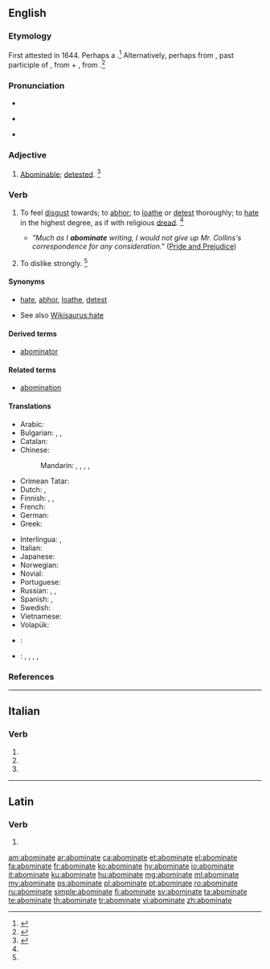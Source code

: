 ==English==

===Etymology===
First attested in 1644. Perhaps a {{back-form|abomination|nocap=1|lang=en}}.<ref>{{R:CDOE|page=4}}</ref> Alternatively, perhaps from {{etyl|LL.|en}} {{m|la|abōminātus}}, past participle of {{m|la|abōminarī||to deprecate as an ill omen}}, from {{term|ab|lang=la}} + {{term|ominari||to forebode, presage|lang=la}}, from {{term|omin-||omen|lang=la}}.<ref>{{R:MW3 1976|page=5}}</ref>

===Pronunciation===
* {{audio|en-us-abominate.ogg|Audio (US)|lang=en}}
* {{a|US}} {{IPA|/əˈbɒm.əˌnəɪt/|/əˈbɒm.ɪˌnəɪt/|lang=en}}
* {{sense|adjective}} {{a|US}} {{IPA|/ə.ˈbɒm.ə.ˌnəɪt/|/ə.ˈbɒm.ɪ.ˌnəɪt|/ə.ˈbɒm.ə.nət/|lang=en}}

===Adjective===
{{en-adj}}

# {{context|rare|lang=en}} [[abominable|Abominable]]; [[detest]]ed. {{defdate|First attested in the late 16<sup>th</sup> century.}}<ref name=SOED>{{R:SOED5|page=6}}</ref>

===Verb===
{{en-verb|abominat|ing}}

# {{context|transitive|lang=en}} To feel [[disgust]] towards; to [[abhor]]; to [[loathe]] or [[detest]] thoroughly; to [[hate]] in the highest degree, as if with religious [[dread]]. {{defdate|First attested in the mid 17<sup>th</sup> century.}}<ref name=SOED/>
#* ''"Much as I '''abominate''' writing, I would not give up Mr. Collins's correspondence for any consideration."'' ([http://en.wikiquote.org/wiki/Pride_and_Prejudice Pride and Prejudice])
# {{context|transitive|colloquial|lang=en}} To dislike strongly. {{defdate|First attested in the late 19<sup>th</sup> century.}}<ref name=SOED/>

====Synonyms====
* {{sense|to abhor}} [[hate]], [[abhor]], [[loathe]], [[detest]]
* See also [[Wikisaurus:hate]]

====Derived terms====
* [[abominator]]

====Related terms====
* [[abomination]]

====Translations====
{{trans-top|to feel disgust towards, to hate in the highest degree}}
* Arabic: {{t|ar|يمقت|tr=yamqut|sc=Arab}}
* Bulgarian: {{t|bg|отвращавам се|sc=Cyrl}}, {{t|bg|гнуся се от|sc=Cyrl}}, {{t+|bg|ненавиждам|sc=Cyrl}}
* Catalan: {{t+|ca|abominar}}
* Chinese:
*: Mandarin: {{t+|cmn|憎恨|tr=zēnghèn|sc=Hani}}, {{t+|cmn|厭惡|sc=Hani}}, {{t+|cmn|厌恶|tr=yànwù|sc=Hani}}, {{t+|cmn|討厭|sc=Hani}}, {{t+|cmn|讨厌|tr=tǎoyàn|sc=Hani}}
* Crimean Tatar: {{t|crh|igrenmek}}
* Dutch: {{t+|nl|verachten}}, {{t+|nl|verafschuwen}}
* Finnish: {{t+|fi|vihata}}, {{t+|fi|inhota}}, {{t|fi|kammoksua}}
* French: {{t+|fr|abominer}}
* German: {{t+|de|verabscheuen}}
* Greek: {{t+|el|απεχθάνομαι|tr=apechthánomai}}
{{trans-mid}}
* Interlingua: {{t|ia|abominar}}, {{t|ia|detestar}}
* Italian: {{t+|it|abominare}}
* Japanese: {{t|ja|嫌う|tr=きらう, kirau|sc=Jpan}}
* Norwegian: {{t|no|føle avsky}}
* Novial: {{t|nov|abomina}}
* Portuguese: {{t+|pt|abominar}}
* Russian: {{t|ru|пита́ть отвраще́ние|sc=Cyrl}}, {{t+|ru|ненави́деть|sc=Cyrl}}, {{t+|ru|выносить|alt=не выноси́ть|sc=Cyrl}}
* Spanish: {{t+|es|abominar}}, {{t+|es|detestar}}
* Swedish: {{t+|sv|avsky}}
* Vietnamese: {{t+|vi|căm ghét}}
* Volapük: {{t+|vo|naudön}}
{{trans-bottom}}

{{checktrans-top}}
* {{ttbc|he}}: {{t|he|לתעב|tr=letaev}}
{{trans-mid}}
* {{ttbc|vi}}: {{t-check|vi|ghê tởm}}, {{t-check|vi|ghét cay ghét đắng}}, {{t-check|vi|không ưa}}, {{t-check|vi|ghét mặt}}, {{t-check|vi|kinh tởm}}
{{trans-bottom}}

===References===
<references/>

----

==Italian==

===Verb===
{{head|it|verb form|cat2=past participle forms}}

# {{conjugation of|abominare||2|p|pres|ind|lang=it}}
# {{conjugation of|abominare||2|p|imp|lang=it}}
# {{feminine plural of|abominato|lang=it}}

----

==Latin==

===Verb===
{{la-verb-form|abōmināte}}

# {{conjugation of|abōminō||2|p|pres|act|imp|lang=la}}

[[am:abominate]]
[[ar:abominate]]
[[ca:abominate]]
[[et:abominate]]
[[el:abominate]]
[[fa:abominate]]
[[fr:abominate]]
[[ko:abominate]]
[[hy:abominate]]
[[io:abominate]]
[[it:abominate]]
[[ku:abominate]]
[[hu:abominate]]
[[mg:abominate]]
[[ml:abominate]]
[[my:abominate]]
[[ps:abominate]]
[[pl:abominate]]
[[pt:abominate]]
[[ro:abominate]]
[[ru:abominate]]
[[simple:abominate]]
[[fi:abominate]]
[[sv:abominate]]
[[ta:abominate]]
[[te:abominate]]
[[th:abominate]]
[[tr:abominate]]
[[vi:abominate]]
[[zh:abominate]]